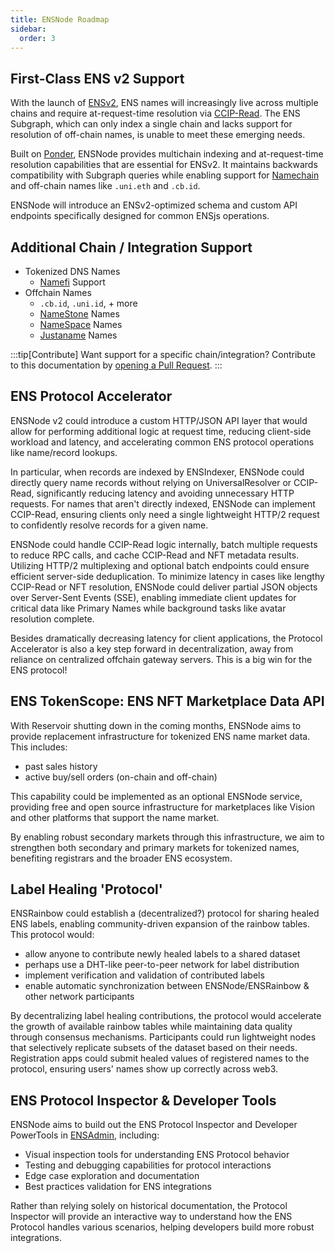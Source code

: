 ```yaml
---
title: ENSNode Roadmap
sidebar:
  order: 3
---
```


## First-Class ENS v2 Support

With the launch of [ENSv2](https://roadmap.ens.domains/roadmap/), ENS names will increasingly live across multiple chains and require at-request-time resolution via [CCIP-Read](https://docs.ens.domains/resolvers/ccip-read). The ENS Subgraph, which can only index a single chain and lacks support for resolution of off-chain names, is unable to meet these emerging needs.

Built on [Ponder](https://ponder.sh), ENSNode provides multichain indexing and at-request-time resolution capabilities that are essential for ENSv2. It maintains backwards compatibility with Subgraph queries while enabling support for [Namechain](https://app.ens.domains/ens-v2) and off-chain names like `.uni.eth` and `.cb.id`.

ENSNode will introduce an ENSv2-optimized schema and custom API endpoints specifically designed for common ENSjs operations.

## Additional Chain / Integration Support

- Tokenized DNS Names
    - [Namefi](https://namefi.io/) Support
- Offchain Names
    - `.cb.id`, `.uni.id`, + more
    - [NameStone](https://namestone.com/) Names
    - [NameSpace](https://namespace.ninja/) Names
    - [Justaname](https://www.justaname.id/) Names

:::tip[Contribute]
Want support for a specific chain/integration? Contribute to this documentation by [opening a Pull Request](https://github.com/namehash/ensnode).
:::

## ENS Protocol Accelerator

ENSNode v2 could introduce a custom HTTP/JSON API layer that would allow for performing additional logic at request time, reducing client-side workload and latency, and accelerating common ENS protocol operations like name/record lookups.

In particular, when records are indexed by ENSIndexer, ENSNode could directly query name records without relying on UniversalResolver or CCIP-Read, significantly reducing latency and avoiding unnecessary HTTP requests. For names that aren't directly indexed, ENSNode can implement CCIP-Read, ensuring clients only need a single lightweight HTTP/2 request to confidently resolve records for a given name.

ENSNode could handle CCIP-Read logic internally, batch multiple requests to reduce RPC calls, and cache CCIP-Read and NFT metadata results. Utilizing HTTP/2 multiplexing and optional batch endpoints could ensure efficient server-side deduplication. To minimize latency in cases like lengthy CCIP-Read or NFT resolution, ENSNode could deliver partial JSON objects over Server-Sent Events (SSE), enabling immediate client updates for critical data like Primary Names while background tasks like avatar resolution complete.

Besides dramatically decreasing latency for client applications, the Protocol Accelerator is also a key step forward in decentralization, away from reliance on centralized offchain gateway servers. This is a big win for the ENS protocol!

## ENS TokenScope: ENS NFT Marketplace Data API

With Reservoir shutting down in the coming months, ENSNode aims to provide replacement infrastructure for tokenized ENS name market data. This includes:

- past sales history
- active buy/sell orders (on-chain and off-chain)

This capability could be implemented as an optional ENSNode service, providing free and open source infrastructure for marketplaces like Vision and other platforms that support the name market.

By enabling robust secondary markets through this infrastructure, we aim to strengthen both secondary and primary markets for tokenized names, benefiting registrars and the broader ENS ecosystem.

## Label Healing 'Protocol'

ENSRainbow could establish a (decentralized?) protocol for sharing healed ENS labels, enabling community-driven expansion of the rainbow tables. This protocol would:

- allow anyone to contribute newly healed labels to a shared dataset
- perhaps use a DHT-like peer-to-peer network for label distribution
- implement verification and validation of contributed labels
- enable automatic synchronization between ENSNode/ENSRainbow & other network participants

By decentralizing label healing contributions, the protocol would accelerate the growth of available rainbow tables while maintaining data quality through consensus mechanisms. Participants could run lightweight nodes that selectively replicate subsets of the dataset based on their needs. Registration apps could submit healed values of registered names to the protocol, ensuring users' names show up correctly across web3.

## ENS Protocol Inspector & Developer Tools

ENSNode aims to build out the ENS Protocol Inspector and Developer PowerTools in [ENSAdmin](/ensadmin/), including:

- Visual inspection tools for understanding ENS Protocol behavior
- Testing and debugging capabilities for protocol interactions
- Edge case exploration and documentation
- Best practices validation for ENS integrations

Rather than relying solely on historical documentation, the Protocol Inspector will provide an interactive way to understand how the ENS Protocol handles various scenarios, helping developers build more robust integrations.
